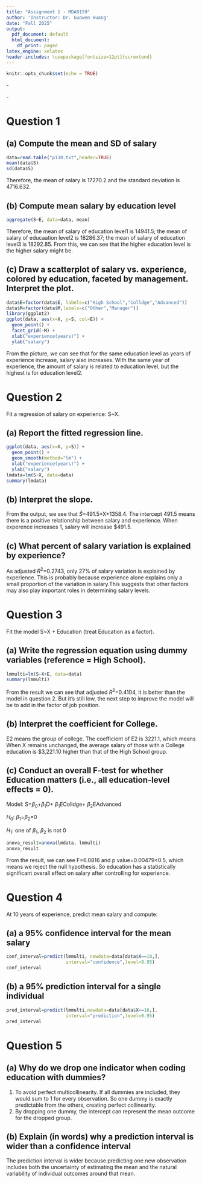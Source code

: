 ---
title: "Assignment 1 - MDA9159"
author: 'Instructor: Dr. Guowen Huang'
date: "Fall 2025"
output:
  pdf_document: default
  html_document:
    df_print: paged
latex_engine: xelatex
header-includes: \usepackage[fontsize=12pt]{scrextend}
---

```{r setup, include=FALSE}
knitr::opts_chunk$set(echo = TRUE)
```



-\textbf{Student name: Rui Deng}

-\textbf{Student number: 251509628}



# Question 1

## (a) Compute the mean and SD of salary
```{R}
data=read.table("p130.txt",header=TRUE)
mean(data$S)
sd(data$S)
```

Therefore, the mean of salary is 17270.2 and the standard deviation is 4716.632.

## (b) Compute mean salary by education level
```{R}
aggregate(S~E, data=data, mean)
```

Therefore, the mean of salary of education level1 is 14941.5; the mean of salary of educaation level2 is 18286.37; the mean of salary of education level3 is 18292.85. From this, we can see that the higher education level is the higher salary might be.

## (c) Draw a scatterplot of salary vs. experience, colored by education, faceted by management. Interpret the plot.
```{R}
data$E=factor(data$E, labels=c("High School","Colldge","Advanced"))
data$M=factor(data$M,labels=c("Other","Manager"))
library(ggplot2)
ggplot(data, aes(x=X, y=S, col=E)) + 
  geom_point() + 
  facet_grid(~M) +
  xlab("experience(years)") + 
  ylab("salary")
```

From the picture, we can see that for the same education level as years of experience increase, salary also increases. With the same year of experience, the amount of salary is related to education level, but the highest is for education level2.

# Question 2

Fit a regression of salary on experience: S~X.

## (a) Report the fitted regression line.
```{R}
ggplot(data, aes(x=X, y=S)) + 
  geom_point() + 
  geom_smooth(method="lm") + 
  xlab("experience(years)") + 
  ylab("salary")
lmdata=lm(S~X, data=data)
summary(lmdata)
```

## (b) Interpret the slope.
From the output, we see that $\hat{S}$=491.5*X+1358.4. The intercept 491.5 means there is a positive relationship between salary and experience. When experence increases 1, salary will increase $491.5.

## (c) What percent of salary variation is explained by experience?
As adjusted $R^2$=0.2743, only 27% of salary variation is explained by experience. This is probably because experience alone explains only a small proportion of the variation in salary.This suggests that other factors may also play important roles in determining salary levels.

# Question 3

Fit the model S~X + Education (treat Education as a factor).

## (a) Write the regression equation using dummy variables (reference = High School).
```{R}
lmmulti=lm(S~X+E, data=data)
summary(lmmulti)
```
From the result we can see that adjusted $R^2$=0.4104, it is better than the model in question 2. But it's still low, the next step to improve the model will be to add in the factor of job position.

## (b) Interpret the coefficient for College.
E2 means the group of college. The coefficient of E2 is 3221.1, which means When X remains unchanged, the average salary of those with a College education is $3,221.10 higher than that of the High School group.


## (c) Conduct an overall F-test for whether Education matters (i.e., all education-level effects = 0).
Model: S=$\beta_0$+$\beta_1$D+
$\beta_1$EColldge+
$\beta_2$EAdvanced

$H_0$: $\beta_1$=$\beta_2$=0

$H_1$: one of $\beta_1$, $\beta_2$ is not 0
```{R}
anova_result=anova(lmdata, lmmulti)
anova_result
```
From the result, we can see F=6.0816 and p value=0.00479<0.5, which means we reject the null hypothesis. So education has a statistically significant overall effect on salary after controlling for experience.

# Question 4

At 10 years of experience, predict mean salary and compute:

## (a) a 95% confidence interval for the mean salary
```{R}
conf_interval=predict(lmmulti, newdata=data[data$X==10,],
                      interval="confidence",level=0.95)
conf_interval
```

## (b) a 95% prediction interval for a single individual
```{R}
pred_interval=predict(lmmulti,newdata=data[data$X==10,],
                      interval="prediction",level=0.95)
pred_interval
```

# Question 5

## (a) Why do we drop one indicator when coding education with dummies?
1. To avoid perfect multicollinearity. If all dummies are included, they would sum to 1 for every observation. So one dummy is exactly predictable from the others, creating perfect collinearity.
2. By dropping one dummy, the intercept can represent the mean outcome for the dropped group.

## (b) Explain (in words) why a prediction interval is wider than a confidence interval
The prediction interval is wider because predicting one new observation includes both the uncertainty of estimating the mean and the natural variability of individual outcomes around that mean.




